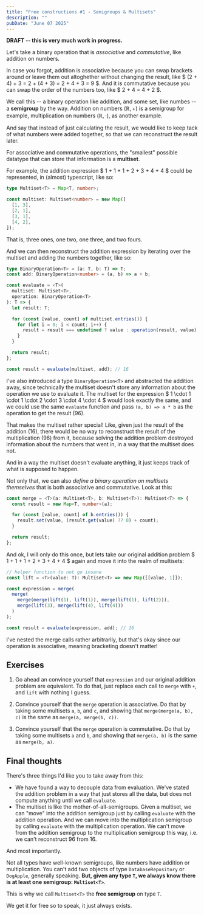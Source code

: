 ```yaml
---
title: "Free constructions #1 - Semigroups & Multisets"
description: ""
pubDate: "June 07 2025"
---
```



**DRAFT -- this is very much work in progress.**

Let's take a binary operation that is _associative_ and _commutative_, like addition on numbers.

In case you forgot, addition is associative because you can swap brackets around or leave them out altoghether without changing the result, like $ (2 + 4) + 3 = 2 + (4 + 3) = 2 + 4 + 3 = 9 $. And it is commutative because you can swap the order of the numbers too, like $ 2 + 4 = 4 + 2 $.

We call this -- a binary operation like addition, and some set, like numbes -- a **semigroup** by the way. Addition on numbers $(\mathbb{R}, +)$ is a semigroup for example, multiplication on numbers $(\mathbb{R}, \cdot)$, as another example.

And say that instead of just calculating the result, we would like to keep tack of what numbers
were added together, so that we can reconstruct the result later.

For associative and commutative operations, the "smallest" possible datatype that can store that information is a **multiset**.

For example, the addition expression $ 1 + 1 + 1 + 2 + 3 + 4 + 4 $ could be represented, in
(almost) typescript, like so:

```ts
type Multiset<T> = Map<T, number>;

const multiset: Multiset<number> = new Map([
  [1, 3],
  [2, 1],
  [3, 1],
  [4, 2],
]);
```

That is, three ones, one two, one three, and two fours.

And we can then reconstruct the addition expression by iterating over the multiset and adding the numbers together, like so:

```ts
type BinaryOperation<T> = (a: T, b: T) => T;
const add: BinaryOperation<number> = (a, b) => a + b;

const evaluate = <T>(
  multiset: Multiset<T>,
  operation: BinaryOperation<T>
): T => {
  let result: T;

  for (const [value, count] of multiset.entries()) {
    for (let i = 0; i < count; i++) {
      result = result === undefined ? value : operation(result, value);
    }
  }

  return result;
};

const result = evaluate(multiset, add); // 16
```

I've also introduced a type `BinaryOperation<T>` and
abstracted the addition away, since technically the multiset
doesn't store any information about the operation we use to
evaluate it. The multiset for the expression
$ 1 \cdot 1 \cdot 1 \cdot 2 \cdot 3 \cdot 4 \cdot 4 $ would
look exactly the same, and we could use the same `evaluate`
function and pass `(a, b) => a * b` as the operation to get the
result (96).

That makes the multiset rather special! Like, given just the result
of the addition (16), there would be no way to reconstruct the
result of the multiplication (96) from it, because solving
the addition problem destroyed information about the numbers
that went in, in a way that the multiset does not.

And in a way the multiset doesn't evaluate anything, it just keeps
track of what is supposed to happen.

Not only that, we can also _define a binary operation on multisets
themselves_ that is both associative and commutative. Look at this:

```ts
const merge = <T>(a: Multiset<T>, b: Multiset<T>): Multiset<T> => {
  const result = new Map<T, number>(a);

  for (const [value, count] of b.entries()) {
    result.set(value, (result.get(value) ?? 0) + count);
  }

  return result;
};
```

And ok, I will only do this once, but lets take our original
addition problem $ 1 + 1 + 1 + 2 + 3 + 4 + 4 $ again and move it
into the realm of multisets:

```ts
// helper function to not go insane
const lift = <T>(value: T): Multiset<T> => new Map([[value, 1]]);

const expression = merge(
  merge(
    merge(merge(lift(1), lift(1)), merge(lift(1), lift(2))),
    merge(lift(3), merge(lift(4), lift(4)))
  )
);

const result = evaluate(expression, add); // 16
```

I've nested the merge calls rather arbitrarily, but that's okay
since our operation is associative, meaning bracketing doesn't
matter!

## Exercises

1. Go ahead an convince yourself that `expression` and our
   original addition problem are equivalent. To do that, just replace
   each call to `merge` with `+`, and `lift` with nothing I guess.

2. Convince yourself that the `merge` operation is associative.
   Do that by taking some multisets `a`, `b`, and `c`, and
   showing that `merge(merge(a, b), c)` is the same as
   `merge(a, merge(b, c))`.

3. Convince yourself that the `merge` operation is commutative.
   Do that by taking some multisets `a` and `b`, and
   showing that `merge(a, b)` is the same as `merge(b, a)`.

## Final thoughts

There's three things I'd like you to take away from this:

- We have found a way to decouple data from evaluation. We've stated
  the addition problem in a way that just stores all the data,
  but does not compute anything until we call `evaluate`.
- The multiset is like the mother-of-all-semigroups. Given a
  multiset, we can "move" into the addition semigroup just by
  calling `evaluate` with the addition operation. And we can
  move into the multiplication semigroup by calling `evaluate`
  with the multiplication operation. We can't move from the addition
  semigroup to the multiplication semigroup this way, i.e. we
  can't reconstruct 96 from 16.

And most importantly.

Not all types have well-known semigroups, like numbers have addition
or multiplication. You can't add two objects of type
`DatabaseRepository` or `DogApple`, generally speaking. **But,
given any type `T`, we always know there is at least one semigroup:
`Multiset<T>`**.

This is why we call `Multiset<T>` the **free semigroup** on type `T`.

We get it for free so to speak, it just always exists.
